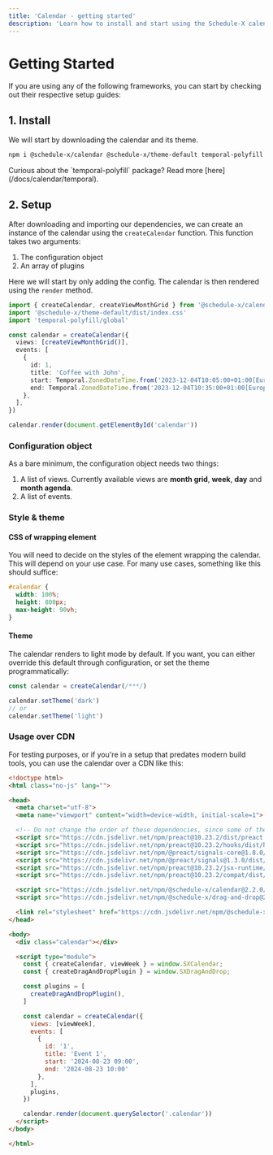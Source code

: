 ```yaml
---
title: 'Calendar - getting started'
description: 'Learn how to install and start using the Schedule-X calendar'
---
```


# Getting Started

If you are using any of the following frameworks, you can start by checking out their respective setup guides:


<Cards num={2}>
  <Cards.Card
    arrow
    title="React"
    href="/docs/frameworks/react"
  ></Cards.Card>
  <Cards.Card
    arrow
    title="Vue"
    href="/docs/frameworks/vue"
  ></Cards.Card>
</Cards>

<Cards num={3}>
  <Cards.Card
    arrow
    title="Angular"
    href="/docs/frameworks/angular"
  ></Cards.Card>
  <Cards.Card
    arrow
    title="Svelte"
    href="/docs/frameworks/svelte"
  ></Cards.Card>
  <Cards.Card
    arrow
    title="Preact"
    href="/docs/frameworks/preact"
  ></Cards.Card>
</Cards>

## 1. Install

We will start by downloading the calendar and its theme.

```bash copy
npm i @schedule-x/calendar @schedule-x/theme-default temporal-polyfill
```


<Callout type="info">
  Curious about the `temporal-polyfill` package? Read more [here](/docs/calendar/temporal).
</Callout>

## 2. Setup

After downloading and importing our dependencies, we can create an instance of the calendar using the
`createCalendar` function. This function takes two arguments:

1) The configuration object
2) An array of plugins

Here we will start by only adding the config. The calendar is then rendered using the `render` method.

```ts
import { createCalendar, createViewMonthGrid } from '@schedule-x/calendar'
import '@schedule-x/theme-default/dist/index.css'
import 'temporal-polyfill/global'

const calendar = createCalendar({
  views: [createViewMonthGrid()],
  events: [
    {
      id: 1,
      title: 'Coffee with John',
      start: Temporal.ZonedDateTime.from('2023-12-04T10:05:00+01:00[Europe/Berlin]'),
      end: Temporal.ZonedDateTime.from('2023-12-04T10:35:00+01:00[Europe/Berlin]'),
    },
  ],
})

calendar.render(document.getElementById('calendar'))
```

### Configuration object

As a bare minimum, the configuration object needs two things:

1. A list of views. Currently available views are __month grid__,
   __week__, __day__ and __month agenda__.
2. A list of events.

### Style & theme

#### CSS of wrapping element

You will need to decide on the styles of the element wrapping the calendar. This will depend on
your use case. For many use cases, something like this should suffice:

```css
#calendar {
  width: 100%;
  height: 800px;
  max-height: 90vh;
}
```

#### Theme

The calendar renders to light mode by default. If you want, you can either override this default through configuration,
or set the theme programmatically:

```ts
const calendar = createCalendar(/***/)

calendar.setTheme('dark')
// or
calendar.setTheme('light')
```

### Usage over CDN

For testing purposes, or if you're in a setup that predates modern build tools, you can use the calendar over a CDN like this:

```html
<!doctype html>
<html class="no-js" lang="">

<head>
  <meta charset="utf-8">
  <meta name="viewport" content="width=device-width, initial-scale=1">

  <!-- Do not change the order of these dependencies, since some of them depend on others -->
  <script src="https://cdn.jsdelivr.net/npm/preact@10.23.2/dist/preact.min.js"></script>
  <script src="https://cdn.jsdelivr.net/npm/preact@10.23.2/hooks/dist/hooks.umd.js"></script>
  <script src="https://cdn.jsdelivr.net/npm/@preact/signals-core@1.8.0/dist/signals-core.min.js"></script>
  <script src="https://cdn.jsdelivr.net/npm/@preact/signals@1.3.0/dist/signals.min.js"></script>
  <script src="https://cdn.jsdelivr.net/npm/preact@10.23.2/jsx-runtime/dist/jsxRuntime.umd.js"></script>
  <script src="https://cdn.jsdelivr.net/npm/preact@10.23.2/compat/dist/compat.umd.js"></script>

  <script src="https://cdn.jsdelivr.net/npm/@schedule-x/calendar@2.2.0/dist/core.umd.js"></script>
  <script src="https://cdn.jsdelivr.net/npm/@schedule-x/drag-and-drop@2.2.0/dist/core.umd.js"></script>

  <link rel="stylesheet" href="https://cdn.jsdelivr.net/npm/@schedule-x/theme-default@2.2.0/dist/index.css">
</head>

<body>
  <div class="calendar"></div>

  <script type="module">
    const { createCalendar, viewWeek } = window.SXCalendar;
    const { createDragAndDropPlugin } = window.SXDragAndDrop;

    const plugins = [
      createDragAndDropPlugin(),
    ]

    const calendar = createCalendar({
      views: [viewWeek],
      events: [
        {
          id: '1',
          title: 'Event 1',
          start: '2024-08-23 09:00',
          end: '2024-08-23 10:00'
        },
      ],
      plugins,
    })

    calendar.render(document.querySelector('.calendar'))
  </script>
</body>

</html>

```
